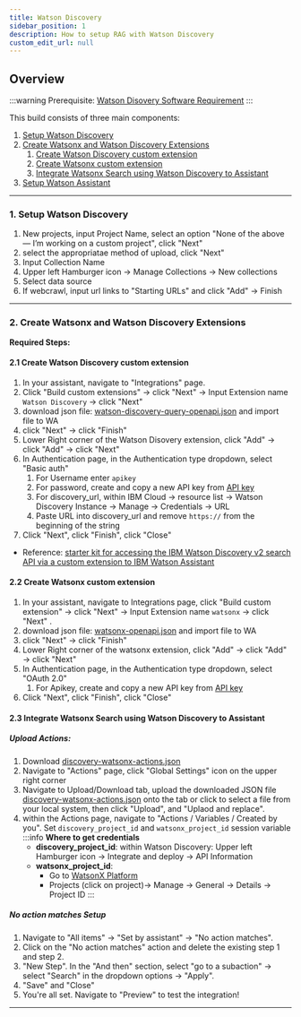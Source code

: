```yaml
---
title: Watson Discovery
sidebar_position: 1
description: How to setup RAG with Watson Discovery
custom_edit_url: null
---
```


## Overview
<div style={{ borderBottom: '1px solid #000', marginTop: '20px', marginBottom: '20px' }}></div>

:::warning
    Prerequisite: [Watson Disovery Software Requirement](/Prepare/Requirements#watson-discovery)
:::

This build consists of three main components:
1. [Setup Watson Discovery](#1-setup-watson-discovery)
2. [Create Watsonx and Watson Discovery Extensions](#2-create-watsonx-and-watson-discovery-extensions)
    1. [Create Watson Discovery custom extension](#21-create-watson-discovery-custom-extension)
    2. [Create Watsonx custom extension](#22-create-watsonx-custom-extension)
    3. [Integrate Watsonx Search using Watson Discovery to Assistant](#23-integrate-watsonx-search-using-watson-discovery-to-assistant)
3. [Setup Watson Assistant](#3-setup-watson-assistant)

--------
### 1. Setup Watson Discovery

1. New projects, input Project Name, select an option "None of the above — I’m working on a custom project", click "Next"
2. select the appropriatae method of upload, click "Next"
3. Input Collection Name
4. Upper left Hamburger icon -> Manage Collections -> New collections
5. Select data source
6. If webcrawl, input url links to "Starting URLs" and click "Add" -> Finish
--------
### 2. Create Watsonx and Watson Discovery Extensions
**Required Steps:**

#### **2.1 Create Watson Discovery custom extension**
1. In your assistant, navigate to "Integrations" page. 
2. Click "Build custom extensions" -> click "Next" -> Input Extension name `Watson Discovery` -> click "Next"
3. download json file: [watson-discovery-query-openapi.json](https://github.com/watson-developer-cloud/assistant-toolkit/blob/master/integrations/extensions/starter-kits/watson-discovery/watson-discovery-query-openapi.json) and import file to WA
4. click "Next" -> click "Finish"
5. Lower Right corner of the Watson Disovery extension, click "Add" -> click "Add" -> click "Next"
6. In Authentication page, in the Authentication type dropdown, select "Basic auth"
    1. For Username enter `apikey`
    2. For password, create and copy a new API key from [API key](https://cloud.ibm.com/iam/apikeys)
    3. For discovery_url, within IBM Cloud -> resource list -> Watson Discovery Instance -> Manage -> Credentials -> URL
    4. Paste URL into discovery_url and remove `https://` from the beginning of the string
7. Click "Next", click "Finish", click "Close"

- Reference: [starter kit for accessing the IBM Watson Discovery v2 search API via a custom extension to IBM Watson Assistant](https://github.com/watson-developer-cloud/assistant-toolkit/tree/master/integrations/extensions/starter-kits/watson-discovery)

#### **2.2 Create Watsonx custom extension**
1.  In your assistant, navigate to Integrations page, click "Build custom extension" -> click "Next" -> Input Extension name `watsonx` -> click "Next" .
2. download json file: [watsonx-openapi.json](https://github.com/watson-developer-cloud/assistant-toolkit/blob/master/integrations/extensions/starter-kits/language-model-watsonx/watsonx-openapi.json) and import file to WA
3. click "Next" -> click "Finish"
4. Lower Right corner of the watsonx extension, click "Add" -> click "Add" -> click "Next"
5. In Authentication page, in the Authentication type dropdown, select "OAuth 2.0"
    1. For Apikey, create and copy a new API key from [API key](https://cloud.ibm.com/iam/apikeys)
6. Click "Next", click "Finish", click "Close"

#### **2.3 Integrate Watsonx Search using Watson Discovery to Assistant**
##### Upload Actions:
1. Download [discovery-watsonx-actions.json](https://github.com/watson-developer-cloud/assistant-toolkit/blob/master/integrations/extensions/starter-kits/language-model-conversational-search/discovery-watsonx-actions.json)
2. Navigate to "Actions" page, click "Global Settings" icon on the upper right corner
3. Navigate to Upload/Download tab, upload the downloaded JSON file [discovery-watsonx-actions.json](https://github.com/watson-developer-cloud/assistant-toolkit/blob/master/integrations/extensions/starter-kits/language-model-conversational-search/discovery-watsonx-actions.json) onto the tab or click to select a file from your local system, then click "Upload", and "Uplaod and replace".
4. within the Actions page, navigate to "Actions / Variables / Created by you". Set `discovery_project_id` and `watsonx_project_id` session variable
    :::info
    **Where to get credentials**
    - **discovery_project_id**: within Watson Discovery: Upper left Hamburger icon -> Integrate and deploy -> API Information
    - **watsonx_project_id**: 
        - Go to [WatsonX Platform](https://dataplatform.cloud.ibm.com/wx/home?context=wx)
        - Projects (click on project)-> Manage -> General -> Details -> Project ID
    :::

##### No action matches Setup
1. Navigate to "All items" -> "Set by assistant" -> "No action matches".
2. Click on the "No action matches" action and delete the existing step 1 and step 2. 
3. "New Step". In the "And then" section, select "go to a subaction"  -> select "Search" in the dropdown options -> "Apply".
4. "Save" and "Close"
5. You're all set. Navigate to "Preview" to test the integration!
--------